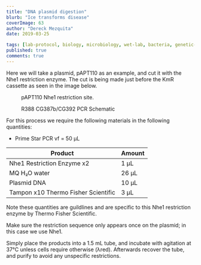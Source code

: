 ```yaml
---
title: "DNA plasmid digestion"
blurb: "Ice transforms disease"
coverImage: 63
author: "Dereck Mezquita"
date: 2019-03-25

tags: [lab-protocol, biology, microbiology, wet-lab, bacteria, genetic-engineering]
published: true
comments: true
---
```


Here we will take a plasmid, pAPT110 as an example, and cut it with the Nhe1 restriction enzyme. The cut is being made just before the KmR cassette as seen in the image below.

<Figure src="/references/biology-wetlab_dna-plasmid-digestion/20181110_PAPT110_Nhe1RestrictionSite2.png">
    pAPT110 Nhe1 restriction site.
</Figure>

<Figure src="/references/biology-wetlab_dna-plasmid-digestion/20181110_PAPT110_Nhe1RestrictionSite.png">
    R388 CG387b/CG392 PCR Schematic
</Figure>

For this process we require the following materials in the following quantities:

- Prime Star PCR vf = 50 μL

| Product                                | Amount |
|----------------------------------------|--------|
| Nhe1 Restriction Enzyme x2             | 1 μL   |
| MQ H₂O water                           | 26 μL  |
| Plasmid DNA                            | 10 μL  |
| Tampon x10 Thermo Fisher Scientific    | 3 μL   |

Note these quantities are guildlines and are specific to this Nhe1 restriction enzyme by Thermo Fisher Scientific.

Make sure the restriction sequence only appears once on the plasmid; in this case we use Nhe1.

Simply place the products into a 1.5 mL tube, and incubate with agitation at 37&deg;C unless cells require otherwise (&lambda;red). Afterwards recover the tube, and purify to avoid any unspecific restrictions.